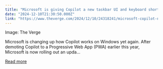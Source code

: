 ```yaml
---
title: "Microsoft is giving Copilot a new taskbar UI and keyboard shortcut on Windows"
date: "2024-12-10T21:30:50.000Z"
link: "https://www.theverge.com/2024/12/10/24318241/microsoft-copilot-native-app-quick-view-windows-10-11"
---
```


Image: The Verge
    

  
Microsoft is changing up how Copilot works on Windows yet again. After demoting Copilot to a Progressive Web App (PWA) earlier this year, Microsoft is now rolling out an upda...

[Read more](https://www.theverge.com/2024/12/10/24318241/microsoft-copilot-native-app-quick-view-windows-10-11)
